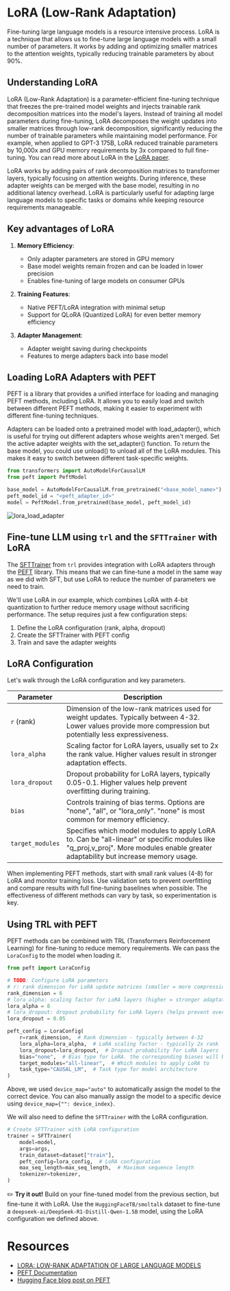 # LoRA (Low-Rank Adaptation)

Fine-tuning large language models is a resource intensive process. LoRA is a technique that allows us to fine-tune large language models with a small number of parameters. It works by adding and optimizing smaller matrices to the attention weights, typically reducing trainable parameters by about 90%.

## Understanding LoRA

LoRA (Low-Rank Adaptation) is a parameter-efficient fine-tuning technique that freezes the pre-trained model weights and injects trainable rank decomposition matrices into the model's layers. Instead of training all model parameters during fine-tuning, LoRA decomposes the weight updates into smaller matrices through low-rank decomposition, significantly reducing the number of trainable parameters while maintaining model performance. For example, when applied to GPT-3 175B, LoRA reduced trainable parameters by 10,000x and GPU memory requirements by 3x compared to full fine-tuning. You can read more about LoRA in the [LoRA paper](https://arxiv.org/pdf/2106.09685).

LoRA works by adding pairs of rank decomposition matrices to transformer layers, typically focusing on attention weights. During inference, these adapter weights can be merged with the base model, resulting in no additional latency overhead. LoRA is particularly useful for adapting large language models to specific tasks or domains while keeping resource requirements manageable.

## Key advantages of LoRA

1. **Memory Efficiency**: 
   - Only adapter parameters are stored in GPU memory
   - Base model weights remain frozen and can be loaded in lower precision
   - Enables fine-tuning of large models on consumer GPUs

2. **Training Features**:
   - Native PEFT/LoRA integration with minimal setup
   - Support for QLoRA (Quantized LoRA) for even better memory efficiency

3. **Adapter Management**:
   - Adapter weight saving during checkpoints
   - Features to merge adapters back into base model

## Loading LoRA Adapters with PEFT

PEFT is a library that provides a unified interface for loading and managing PEFT methods, including LoRA. It allows you to easily load and switch between different PEFT methods, making it easier to experiment with different fine-tuning techniques. 

Adapters can be loaded onto a pretrained model with load_adapter(), which is useful for trying out different adapters whose weights aren't merged. Set the active adapter weights with the set_adapter() function. To return the base model, you could use unload() to unload all of the LoRA modules. This makes it easy to switch between different task-specific weights.

```python
from transformers import AutoModelForCausalLM
from peft import PeftModel

base_model = AutoModelForCausalLM.from_pretrained("<base_model_name>")
peft_model_id = "<peft_adapter_id>"
model = PeftModel.from_pretrained(base_model, peft_model_id)
```

<!-- TODO: Add image -->
![lora_load_adapter](https://github.com/huggingface/smol-course/raw/main/3_parameter_efficient_finetuning/images/lora_adapter.png)

## Fine-tune LLM using `trl` and the `SFTTrainer` with LoRA

The [SFTTrainer](https://huggingface.co/docs/trl/sft_trainer) from `trl` provides integration with LoRA adapters through the [PEFT](https://huggingface.co/docs/peft/en/index) library. This means that we can fine-tune a model in the same way as we did with SFT, but use LoRA to reduce the number of parameters we need to train.

We'll use LoRA in our example, which combines LoRA with 4-bit quantization to further reduce memory usage without sacrificing performance. The setup requires just a few configuration steps:

1. Define the LoRA configuration (rank, alpha, dropout)
2. Create the SFTTrainer with PEFT config
3. Train and save the adapter weights

## LoRA Configuration

Let's walk through the LoRA configuration and key parameters.

| Parameter | Description |
|-----------|-------------|
| `r` (rank) | Dimension of the low-rank matrices used for weight updates. Typically between 4-32. Lower values provide more compression but potentially less expressiveness. |
| `lora_alpha` | Scaling factor for LoRA layers, usually set to 2x the rank value. Higher values result in stronger adaptation effects. |
| `lora_dropout` | Dropout probability for LoRA layers, typically 0.05-0.1. Higher values help prevent overfitting during training. |
| `bias` | Controls training of bias terms. Options are "none", "all", or "lora_only". "none" is most common for memory efficiency. |
| `target_modules` | Specifies which model modules to apply LoRA to. Can be "all-linear" or specific modules like "q_proj,v_proj". More modules enable greater adaptability but increase memory usage. |

When implementing PEFT methods, start with small rank values (4-8) for LoRA and monitor training loss. Use validation sets to prevent overfitting and compare results with full fine-tuning baselines when possible. The effectiveness of different methods can vary by task, so experimentation is key.

## Using TRL with PEFT

PEFT methods can be combined with TRL (Transformers Reinforcement Learning) for fine-tuning to reduce memory requirements. We can pass the  `LoraConfig` to the model when loading it.

```python
from peft import LoraConfig

# TODO: Configure LoRA parameters
# r: rank dimension for LoRA update matrices (smaller = more compression)
rank_dimension = 6
# lora_alpha: scaling factor for LoRA layers (higher = stronger adaptation)
lora_alpha = 8
# lora_dropout: dropout probability for LoRA layers (helps prevent overfitting)
lora_dropout = 0.05

peft_config = LoraConfig(
    r=rank_dimension,  # Rank dimension - typically between 4-32
    lora_alpha=lora_alpha,  # LoRA scaling factor - typically 2x rank
    lora_dropout=lora_dropout,  # Dropout probability for LoRA layers
    bias="none",  # Bias type for LoRA. the corresponding biases will be updated during training.
    target_modules="all-linear",  # Which modules to apply LoRA to
    task_type="CAUSAL_LM",  # Task type for model architecture
)
```

Above, we used `device_map="auto"` to automatically assign the model to the correct device. You can also manually assign the model to a specific device using `device_map={"": device_index}`. 

We will also need to define the `SFTTrainer` with the LoRA configuration.

```python
# Create SFTTrainer with LoRA configuration
trainer = SFTTrainer(
    model=model,
    args=args,
    train_dataset=dataset["train"],
    peft_config=lora_config,  # LoRA configuration
    max_seq_length=max_seq_length,  # Maximum sequence length
    tokenizer=tokenizer,
)
```

<Tip>

✏️ **Try it out!** Build on your fine-tuned model from the previous section, but fine-tune it with LoRA. Use the `HuggingFaceTB/smoltalk` dataset to fine-tune a `deepseek-ai/DeepSeek-R1-Distill-Qwen-1.5B` model, using the LoRA configuration we defined above.

</Tip>

# Resources

- [LORA: LOW-RANK ADAPTATION OF LARGE LANGUAGE MODELS](https://arxiv.org/pdf/2106.09685)
- [PEFT Documentation](https://huggingface.co/docs/peft)
- [Hugging Face blog post on PEFT](https://huggingface.co/blog/peft)